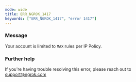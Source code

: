 ```yaml
---
mode: wide
title: ERR_NGROK_1417
keywords: ["ERR_NGROK_1417", "error 1417"]
---
```



### Message

Your account is limited to `MAX` rules per IP Policy.

<ErrorDetails />

### Further help

If you're having trouble resolving this error, please reach out to [support@ngrok.com](mailto:support@ngrok.com?subject=Help%20with%20ERR_NGROK_1417)
